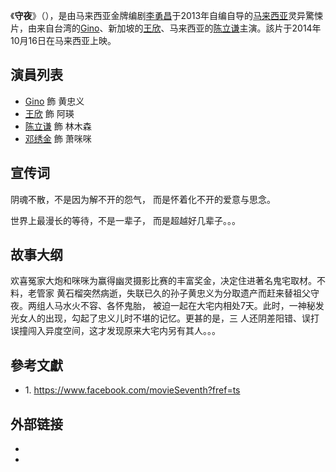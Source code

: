 {{primarysources|time=2014-09-05T15:39:27+00:00}}
{{refimprove|time=2014-09-05T15:39:27+00:00}}
{{Infobox Film
| name = 守夜
| original_name = ''{{lang|en|Seventh}}''
| director = [[李勇昌|李勇昌]]
| producer = [[许康文|许康文]]
| writer = [[李勇昌|李勇昌]]
| starring = [[Gino|Gino]]<br />[[王欣|王欣]]<br />[[陈立谦|陈立谦]]
| production_company = {{MYS}} 松江传媒与文化集团
| distributor = {{MYS}} MM2 & Chiah Megacineplex
| released = {{MYS}}：{{film date|2014|10|16}}<br>{{TWN}}：{{film date|2014|10|17}}
| runtime = 99 分鐘
| country = {{马来西亚電影產地}}
| language = [[中文|中文]]<br />[[方言|方言]]
}}

《'''守夜'''》（{{lang-en|''Seventh''}}），是由马来西亚金牌编剧[[李勇昌|李勇昌]]于2013年自编自导的[[马来西亚|马来西亚]]灵异驚悚片，由来自台湾的[[Gino|Gino]]、新加坡的[[王欣|王欣]]、马来西亚的[[陈立谦|陈立谦]]主演。該片于2014年10月16日在马来西亚上映。

== 演員列表 ==
* [[Gino|Gino]] 飾 黄忠义
* [[王欣|王欣]]  飾 阿瑛
* [[陈立谦|陈立谦]] 飾 林木森
* [[邓绣金|邓绣金]] 飾 萧咪咪

== 宣传词 ==
阴魂不散，不是因为解不开的怨气，
而是怀着化不开的爱意与思念。

世界上最漫长的等待，不是一辈子，
而是超越好几辈子。。。

== 故事大纲 ==
欢喜冤家大炮和咪咪为赢得幽灵摄影比赛的丰富奖金，决定住进著名鬼宅取材。不料，老管家
黄石榴突然病逝，失联已久的孙子黄忠义为分取遗产而赶来替祖父守夜。两组人马水火不容、各怀鬼胎，
被迫一起在大宅内相处7天。此时，一神秘发光女人的出现，勾起了忠义儿时不堪的记忆。更甚的是，三
人还阴差阳错、误打误撞闯入异度空间，这才发现原来大宅内另有其人。。。

== 參考文獻 ==
<references/>
* 1. https://www.facebook.com/movieSeventh?fref=ts

==外部链接==
* {{Wayback|url=https://www.facebook.com/SKT.Media?fref=ts |date=20180924002804 }}
* {{imdb title|4968628}}
